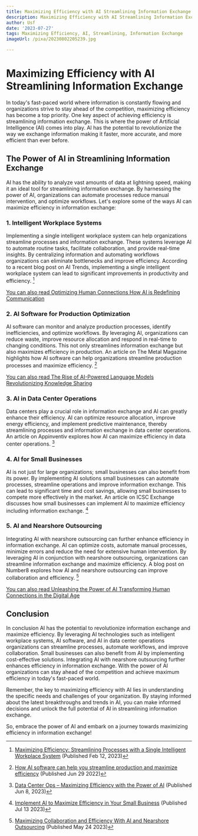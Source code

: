 ```yaml
---
title: Maximizing Efficiency with AI Streamlining Information Exchange
description: Maximizing Efficiency with AI Streamlining Information Exchange
author: Usf
date: '2023-07-27'
tags: Maximizing Efficiency, AI, Streamlining, Information Exchange
imageUrl: /pixa/20230802205239.jpg

---
```

# Maximizing Efficiency with AI Streamlining Information Exchange

In today's fast-paced world where information is constantly flowing and organizations strive to stay ahead of the competition, maximizing efficiency has become a  top  priority. One key aspect  of achieving efficiency is streamlining information exchange. This  is where the power of Artificial Intelligence (AI) comes into play. AI has the potential to revolutionize the way we exchange information making it faster,  more accurate, and more efficient than ever before.

## The Power of AI in Streamlining Information Exchange

AI has the ability to analyze  vast amounts of data at lightning speed, making it an ideal tool for streamlining  information exchange. By harnessing the power of AI, organizations can automate  processes reduce  manual intervention, and optimize workflows. Let's explore some of the ways AI can maximize efficiency in information exchange:

### 1. Intelligent Workplace Systems

Implementing a single intelligent  workplace system can help  organizations streamline processes and information  exchange. These  systems leverage AI  to automate routine tasks, facilitate collaboration, and provide real-time insights. By centralizing information and automating workflows organizations can eliminate bottlenecks  and improve efficiency.  According to a recent blog post on AI Trends, implementing a single intelligent workplace system can lead to significant improvements in productivity and efficiency. [^1^]

[You can also  read Optimizing Human Connections How AI is Redefining  Communication](Optimizing%20Human%20Connections%20How%20AI%20is%20Redefining%20Communication)


### 2. AI Software for Production  Optimization

AI software  can  monitor and analyze production processes, identify inefficiencies, and optimize workflows. By leveraging AI, organizations  can reduce waste, improve resource allocation and respond in real-time to changing  conditions. This not only streamlines information exchange but also maximizes  efficiency  in  production. An article on The Metal Magazine highlights how AI software can  help organizations streamline production processes and maximize efficiency. [^2^]

[You can also read The Rise of AI-Powered Language Models Revolutionizing Knowledge Sharing](The%20Rise%20of%20AI-Powered%20Language%20Models%20Revolutionizing%20Knowledge%20Sharing)


### 3. AI in Data Center Operations

Data centers play a crucial role in  information exchange and AI can greatly enhance their  efficiency. AI can optimize resource allocation, improve  energy efficiency, and implement predictive maintenance, thereby  streamlining processes and information  exchange in data center operations. An article on Appinventiv explores how AI can maximize efficiency in data center operations. [^3^]

### 4. AI for Small  Businesses

AI is not just for large organizations; small businesses can  also benefit  from its power. By implementing AI solutions small businesses can  automate processes, streamline operations and improve information exchange. This  can lead to significant time and cost savings, allowing small businesses to compete more effectively in the market.  An article on ICSC Exchange  discusses how small businesses can implement AI to maximize efficiency including information exchange. [^4^]

### 5.  AI and Nearshore Outsourcing

Integrating AI with nearshore outsourcing can further enhance efficiency in information exchange. AI can optimize costs, automate manual processes, minimize errors and reduce the need  for extensive human intervention. By  leveraging AI in conjunction with nearshore outsourcing, organizations can streamline information  exchange and maximize  efficiency. A blog  post on  Number8 explores how AI and  nearshore outsourcing can improve collaboration and efficiency. [^5^]

[You can also read Unleashing the  Power of AI Transforming Human Connections in the Digital Age](Unleashing%20the%20Power%20of%20AI%20Transforming%20Human%20Connections%20in%20the%20Digital%20Age)


## Conclusion

In conclusion AI has the potential to revolutionize information  exchange  and maximize efficiency. By leveraging AI technologies such as intelligent workplace  systems, AI software, and AI in data center operations organizations can streamline processes, automate workflows, and improve collaboration. Small businesses  can also benefit  from AI by implementing cost-effective solutions. Integrating AI with nearshore outsourcing further enhances efficiency in information  exchange. With the  power of AI organizations can stay ahead of the competition and achieve maximum efficiency  in  today's fast-paced world.

Remember, the key to maximizing efficiency with AI lies in understanding the specific needs and challenges of your organization. By staying  informed about the latest  breakthroughs and trends  in AI, you can make informed decisions and unlock the full potential of AI in streamlining information exchange.

So, embrace the power of AI and embark on a journey towards maximizing efficiency in information exchange!

[^1^]: [Maximizing Efficiency: Streamlining Processes with a Single Intelligent Workplace System](https://medium.com/@aitsquirkydoodle/artificial-intemaximizing-efficiency-streamlining-processes-with-a-single-intelligent-workplace-77aa4075f47a?source=rss-------1)  (Published Feb 12, 2023)
[^2^]: [How AI software can help you streamline production and  maximize  efficiency](https://www.themetalmagazine.com/2022/06/how-ai-software-can-help-you-streamline-production-and-maximise-efficiency/)  (Published Jun 29 2022)
[^3^]: [Data Center Ops –  Maximizing Efficiency with the Power  of  AI](https://appinventiv.com/blog/ai-in-data-center-operations/) (Published Jun 8, 2023)
[^4^]: [Implement AI to Maximize  Efficiency in Your Small Business](https://www.icsc.com/news-and-views/icsc-exchange/implement-ai-to-maximize-efficiency-in-your-small-business) (Published Jul  13 2023)
[^5^]: [Maximizing Collaboration and Efficiency With AI and Nearshore Outsourcing](https://number8.com/ai-and-nearshore-outsourcing/)  (Published May 24  2023)